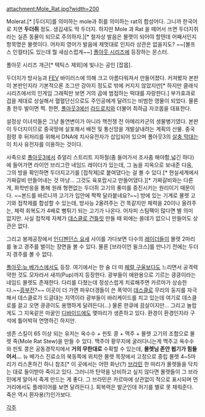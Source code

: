 attachment:Mole_Rat.jpg?width=200

Molerat.[* [두더지]를 의미하는 mole과 쥐를 의미하는 rat의 합성어다. 그니까 한국어로 치면 '''두더쥐''' 정도. 생김새도 딱 두더지. 하지만 Mole 과 Rat 을 떼어서 쓰면 두더지쥐라는 실존 동물이 되므로 주의하자.][* 철자상 발음은 몰랫이 되어야 할텐데 어째서인지 항목명은 몰렛이다. 어차피 영어가 발음에 제멋대로 인지라 상관은 없을지도? ~~[볼프스 인컬타]도 있는데 뭘 새삼스럽게~~]
[[폴아웃 시리즈]]에 등장하는 몬스터.

폴아웃 시리즈 개근[* 택틱스 제외]에 빛나는 공인 [잡몹].

두더지가 방사능과 [[FEV]] 바이러스에 의해 크고 아름다워져서 만들어졌다. 커져봤자 본판이 본판인지라 기본적으론 조그만 강아지 정도로 밖에 커지지 않았지만[* 하지만 클래식 시리즈에서의 인게임 그래픽만 보면 거의 곰에 범접하는 떡대를 자랑한다.] 부가효과로 겁을 제대로 상실해서 혈혈단신으로도 주인공에게 달려드는 비범한 영물이 되었다. 물론 총 한두 발이면 찍. 
한편, [[폴아웃3]]에선 [[라드로치]]와 더불어 최하급 자코몹을 대표한다.

설정상 이녀석들은 그냥 돌연변이가 아니라 핵전쟁 전 아메리카군의 생물병기였다. 본판이 두더지이므로 중국땅에 살포해서 배전 및 통신망을 개발살내려는 계획의 산물. 중국 점령 후 뒤처리를 위해서 DNA에 치사유전자가 삽입되어 있으며 폴아웃3의 [[살충 막대]]는 이 치사 유전자를 이용하는 것이다.

사족으로 [[폴아웃3]]에서 쥬얼리 스트리트 지하철(좀 들어가서 조사좀 해야함,넓긴 하다)에 들어가면 라이언 브리그란 네임드 레이더가 있는데, 그 놈을 지옥으로 보내준 다음, 그의 방을 확인하면 두더지고기를 [접착제]로 붙여댔다는 걸 볼 수 있다.[* 현실세계에서 가짜갈비 만들어내는 것 마냥... 그것도 육포랍시고 만들어댔다.][* 가짜갈비와는 다른게, 화학반응을 통해 원래 형편없는 두더쥐 고기의 풍미를 증진시키는 원리이기 때문이다. ~~본드를 바르니까 고기가 입안에 짝짝 달라붙네요?~~] 방에 있는 기계로 몰렛 고기와 접착제를 합성할 수 있는데, 방사능 2올려주는 건 똑같지만 체력을 20이나 올려주는, 체력 회복도가 4배로 뻥튀기 되는 고기가 나온다. 어자피 스팀팩이 많다면 별 의미 없지만. 사실 접착제 자체가 [[데스클로 건틀릿]] 만들 때 외에는 쓸데가 없으니 만들어도 상관은 없다.

그리고 봉제공장에서 [[인디펜던스 요새]] 사이를 가다보면 다수의 [[레이더]]들이 몰렛 2마리를 놓고 경주를 벌이는 장면을 볼 수 있다. 물론 [브라이언 윌크스]를 만나기 전에는 두더지 경주를 볼 수 없다.

[[폴아웃:뉴 베가스]]에서도 등장. 여기에서는 한 술 더 떠 [[페럴 구울]]보다도 느리면서 공격력 약한 것도 모자라서 새끼(Pup)까지 등장한다. 광부들이 애완용으로 기르는 킁킁이라는 네임드 몰렛도 존재한다. 다리를 다쳤는데 정성스럽게 치료해주면 카르마가 상승한다.~~[[흥부전]]?~~ 이곳이 더 가면 파우더갱들이 쓴 폭약이 [[데스클로]] 무리의 둥지를 자극해서 데스클로가 드글대는 지역이라 광부들이 바리케이드를 치고 있는데 여기로 데스클로를 끌고 오면 킁킁이도 용맹하게 달려든다(...) 물론 한큐에 끔살이지만... 그리고 놀랍게도 그 지옥같은 마굴인 [[디바이드]]에도 몇마리가 생존하고 있다. 환경이 환경인지라 구석에 틀어박혀 연명하긴 하지만.

생존 스킬이 65 이상 되는 유저는 옥수수 + 핀토 콩 + 맥주 + 몰렛 고기의 조합으로 몰렛 죽(Mole Rat Stew)을 만들 수 있다. 맥주야 황무지에 굴러다니는게 맥주고 옥수수와 핀토 콩은 공동경작지에서 '''거의 무한대로''' 수확할 수 있는데, '''몰렛님 존안 뵙기가 힘들어서...''' 뉴 베가스 진료소의 북동쪽에 위치한 몰렛 목장에서 고정으로 중립 몰렛 4~5마리가 리스폰하긴 하니 참조[* 이 곳에서는 어떤 화난(?) [[브라민]] 한 마리가 몰렛들을 닥치는 대로 들이받아 죽이고 있다. 그러니까 탄약을 낭비하고 싶지 않다면 몰렛들이 그 브라민에게 알아서 죽게 만드는 게 좋다. 그 브라민은 카르마에 상관없이 적으로 표시되며 먼 거리에서도 플레이어를 보면 달려든다.]. 회복력은 발군인데 허기를 별로 못 채워준다. 죽은 역시 환자용(?)인가보다.

[[각주]]
